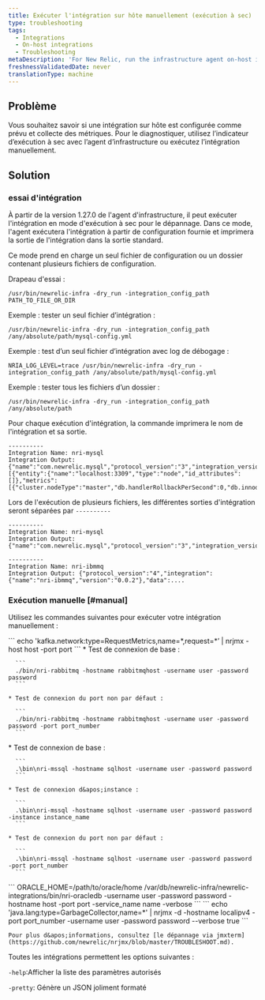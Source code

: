 ```yaml
---
title: Exécuter l'intégration sur hôte manuellement (exécution à sec)
type: troubleshooting
tags:
  - Integrations
  - On-host integrations
  - Troubleshooting
metaDescription: 'For New Relic, run the infrastructure agent on-host integrations manually (dry-run).'
freshnessValidatedDate: never
translationType: machine
---
```


## Problème

Vous souhaitez savoir si une intégration sur hôte est configurée comme prévu et collecte des métriques. Pour le diagnostiquer, utilisez l’indicateur d’exécution à sec avec l’agent d’infrastructure ou exécutez l’intégration manuellement.

## Solution

### essai d&apos;intégration

À partir de la version 1.27.0 de l&apos;agent d&apos;infrastructure, il peut exécuter l&apos;intégration en mode d&apos;exécution à sec pour le dépannage. Dans ce mode, l&apos;agent exécutera l&apos;intégration à partir de configuration fournie et imprimera la sortie de l&apos;intégration dans la sortie standard.

Ce mode prend en charge un seul fichier de configuration ou un dossier contenant plusieurs fichiers de configuration.

Drapeau d&apos;essai :

```
/usr/bin/newrelic-infra -dry_run -integration_config_path PATH_TO_FILE_OR_DIR
```

Exemple : tester un seul fichier d’intégration :

```
/usr/bin/newrelic-infra -dry_run -integration_config_path /any/absolute/path/mysql-config.yml 
```

Exemple : test d’un seul fichier d’intégration avec log de débogage :

```
NRIA_LOG_LEVEL=trace /usr/bin/newrelic-infra -dry_run -integration_config_path /any/absolute/path/mysql-config.yml 
```

Exemple : tester tous les fichiers d’un dossier :

```
/usr/bin/newrelic-infra -dry_run -integration_config_path /any/absolute/path 
```

Pour chaque exécution d&apos;intégration, la commande imprimera le nom de l&apos;intégration et sa sortie.

```
----------
Integration Name: nri-mysql
Integration Output: {"name":"com.newrelic.mysql","protocol_version":"3","integration_version":"1.8.0","data":[{"entity":{"name":"localhost:3309","type":"node","id_attributes":[]},"metrics":[{"cluster.nodeType":"master","db.handlerRollbackPerSecond":0,"db.innodb.bufferPoolPagesData":1139,"db.innodb.bufferPoolPagesFree":7049,"db.innodb.bufferPoolPagesTotal":8192,"db.innodb.dataReadBytesPerSecond":0,"db.innodb.dataWrittenBytesPerSecond":0,"db.innodb.logWaitsPerSecond":0,"db.innodb.rowLockCurrentWaits"...
```

Lors de l&apos;exécution de plusieurs fichiers, les différentes sorties d&apos;intégration seront séparées par `----------`

```
----------
Integration Name: nri-mysql
Integration Output: {"name":"com.newrelic.mysql","protocol_version":"3","integration_version":"1.8.0","data":...

----------
Integration Name: nri-ibmmq
Integration Output: {"protocol_version":"4","integration":{"name":"nri-ibmmq","version":"0.0.2"},"data":....
```

### Exécution manuelle [#manual]

Utilisez les commandes suivantes pour exécuter votre intégration manuellement :

<CollapserGroup>
  <Collapser id="kafka" title="Kafka">
    ```
    echo 'kafka.network:type=RequestMetrics,name=*,request=*’ | nrjmx -host host -port port
    ```
  </Collapser>

  <Collapser id="rabbitmq" title="RabbitMQ">
    * Test de connexion de base :

      ```
      ./bin/nri-rabbitmq -hostname rabbitmqhost -username user -password password
      ```

    * Test de connexion du port non par défaut :

      ```
      ./bin/nri-rabbitmq -hostname rabbitmqhost -username user -password password -port port_number
      ```
  </Collapser>

  <Collapser id="mssql" title="MSSQL">
    * Test de connexion de base :

      ```
      .\bin\nri-mssql -hostname sqlhost -username user -password password
      ```

    * Test de connexion d&apos;instance :

      ```
      .\bin\nri-mssql -hostname sqlhost -username user -password password -instance instance_name
      ```

    * Test de connexion du port non par défaut :

      ```
      .\bin\nri-mssql -hostname sqlhost -username user -password password -port port_number
      ```
  </Collapser>

  <Collapser id="oracle" title="Oracle">
    ```
    ORACLE_HOME=/path/to/oracle/home /var/db/newrelic-infra/newrelic-integrations/bin/nri-oracledb -username user -password password -hostname host -port port -service_name name -verbose
    ```
  </Collapser>

  <Collapser id="jmx" title="JMX">
    ```
    echo 'java.lang:type=GarbageCollector,name=*' | nrjmx -d -hostname localipv4 -port port_number -username user -password password --verbose true
    ```

    Pour plus d&apos;informations, consultez [le dépannage via jmxterm](https://github.com/newrelic/nrjmx/blob/master/TROUBLESHOOT.md).
  </Collapser>
</CollapserGroup>

Toutes les intégrations permettent les options suivantes :

`-help`:Afficher la liste des paramètres autorisés

`-pretty`: Génère un JSON joliment formaté